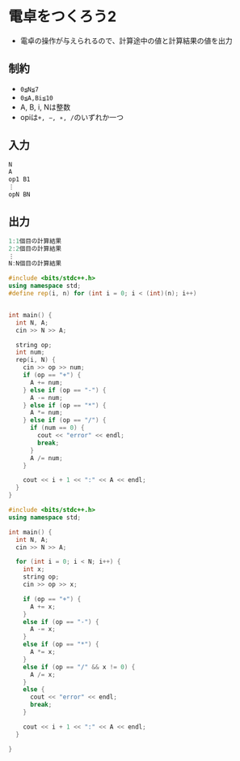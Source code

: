 # 電卓をつくろう2
- 電卓の操作が与えられるので、計算途中の値と計算結果の値を出力

## 制約
- `0≦N≦7`
- `0≦A,Bi≦10`
- A, B, i, Nは整数
- opiは`+, −, ∗, /`のいずれか一つ

## 入力
```cpp copy showLineNumbers filename="解答"
N
A
op1 B1
⋮
opN BN
```

## 出力
```cpp copy showLineNumbers filename="解答"
1:1個目の計算結果
2:2個目の計算結果
⋮
N:N個目の計算結果
```
```cpp copy showLineNumbers filename="解答"
#include <bits/stdc++.h>
using namespace std;
#define rep(i, n) for (int i = 0; i < (int)(n); i++)


int main() {
  int N, A;
  cin >> N >> A;

  string op;
  int num;
  rep(i, N) {
    cin >> op >> num;
    if (op == "+") {
      A += num;
    } else if (op == "-") {
      A -= num;
    } else if (op == "*") {
      A *= num;
    } else if (op == "/") {
      if (num == 0) {
        cout << "error" << endl;
        break;
      }
      A /= num;
    }

    cout << i + 1 << ":" << A << endl;
  }
}
```

``` cpp copy showLineNumbers filename="模範解答"
#include <bits/stdc++.h>
using namespace std;

int main() {
  int N, A;
  cin >> N >> A;

  for (int i = 0; i < N; i++) {
    int x;
    string op;
    cin >> op >> x;

    if (op == "+") {
      A += x;
    }
    else if (op == "-") {
      A -= x;
    }
    else if (op == "*") {
      A *= x;
    }
    else if (op == "/" && x != 0) {
      A /= x;
    }
    else {
      cout << "error" << endl;
      break;
    }

    cout << i + 1 << ":" << A << endl;
  }

}

```